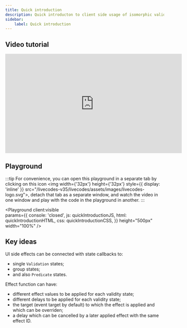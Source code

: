 ```yaml
---
title: Quick introduction
description: Quick introducton to client side usage of isomorphic validation library.
sidebar:
    label: Quick introduction
---
```



## Video tutorial

<iframe width="560" height="315" style={{width: '100%', height: '415px'}} src="https://www.youtube.com/embed/XbrBfAMV7U4?si=tEaNDIRdIDErUpv-" title="YouTube video player" frameborder="0" allow="accelerometer; autoplay; clipboard-write; encrypted-media; gyroscope; picture-in-picture; web-share" referrerpolicy="strict-origin-when-cross-origin" allowfullscreen></iframe>

## Playground

:::tip
  For convenience, you can open this playground in a separate tab by clicking on this icon <img width={'32px'} height={'32px'} style={{ display: 'inline' }} src="/livecodes-v35/livecodes/assets/images/livecodes-logo.svg"></img>, detach that tab as a separate window, and watch the video in one window and play with the code in the playground in another.
:::

<Playground client:visible  
  params={{
    console: 'closed',
    js: quickIntroductionJS,
    html: quickIntroductionHTML,
    css: quickIntroductionCSS,
  }}
  height="500px"
  width="100%"
/>

## Key ideas

UI side effects can be connected with state callbacks to:
  - single `Validation` states;
  - group states;
  - and also `Predicate` states.

Effect function can have: 
  - different effect values to be applied for each validity state;
  - different delays to be applied for each validity state;
  - the target (event target by default) to which the effect is applied and which can be overriden;
  - a delay which can be cancelled by a later applied effect with the same effect ID.
